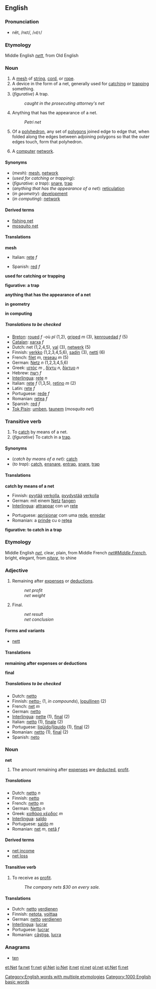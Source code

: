 {{See|Net}}
==English==
===Pronunciation===
*nĕt, /nɛt/, /<tt>nEt</tt>/

===Etymology===
Middle English ''[[nett]]'', from Old English

===Noun===
{{en-noun-reg}}

# A [[mesh]] of [[string]], [[cord]], or [[rope]].
# A device in the form of a net, generally used for [[catch]]ing or [[trap]]ping something.
# (''figurative'') A trap.
#:''caught in the prosecuting attorney's net''
# Anything that has the appearance of a net.
#:''Petri net''
# {{geometry}} Of a [[polyhedron]], any set of [[polygon]]s joined edge to edge that, when folded along the edges between adjoining polygons so that the outer edges touch, form that polyhedron.
# {{computing}} A [[computer]] [[network]].

====Synonyms====
*(''mesh''): [[mesh]], [[network]]
*(''used for catching or trapping''):
*(''figurative: a trap''): [[snare]], [[trap]]
*(''anything that has the appearance of a net''): [[reticulation]]
*(''in geometry''): [[development]]
*(''in computing''): [[network]]

====Derived terms====
*[[fishing net]]
*[[mosquito net]]

====Translations====

'''mesh'''
{{top}}
*Italian: [[rete]] ''f''
{{mid}}
{{bottom}}
{{top}}
*Spanish: [[red]] ''f''
{{mid}}
{{bottom}}

'''used for catching or trapping'''
{{top}}
{{mid}}
{{bottom}}

'''figurative: a trap'''
{{top}}
{{mid}}
{{bottom}}

'''anything that has the appearance of a net'''
{{top}}
{{mid}}
{{bottom}}

'''in geometry'''
{{top}}
{{mid}}
{{bottom}}

'''in computing'''
{{top}}
{{mid}}
{{bottom}}

=====Translations to be checked=====
<!--Remove this section once all of the translations below have been moved into the tables above.-->
{{checktrans}}

*[[Breton]]: [[roued]] ''f'' -où ''pl'' (1,2), [[griped]] ''m'' (3), [[kenrouedad]] ''f'' (5)
*[[Catalan]]: [[xarxa]] ''f''
*Dutch: net (1,2,4,5), [[val]] (3), [[netwerk]] (5)
*Finnish: [[verkko]] (1,2,3,4,5,6), [[sadin]] (3), [[netti]] (6)
*French: [[filet]] ''m'', [[reseau]] ''m'' (5)
*German: [[Netz]] ''n'' (1,2,3,4,5,6)
*Greek: [[ιστός]] ''m'' , [[δίχτυ]] ''n'', [[δίκτυο]] ''n''
*Hebrew: [[רשת]] ''f''
*[[Interlingua]]: [[rete]] ''n''
*Italian: [[rete]] ''f'' (1,3,5), [[retino]] ''m'' (2)
*Latin: [[rete]] ''f''
*Portuguese: [[rede]] ''f''
*Romanian: [[reţea]] ''f''
*Spanish: [[red#Spanish|red]] ''f''
*[[Tok Pisin]]: [[umben]], [[taunem]] (''mosquito net'')

===Transitive verb===
{{en-infl-reg-consonant|net||t}}

# To [[catch]] by means of a net.
# (''figurative'') To catch in a [[trap]].

====Synonyms====
*(''catch by means of a net''): [[catch]]
*(''to trap''): [[catch]], [[ensnare]], [[entrap]], [[snare]], [[trap]]

====Translations====

'''catch by means of a net'''
{{top}}
*Finnish: [[pyytää]] [[verkko|verkolla]], [[pyydystää]] [[verkko|verkolla]]
*German: mit einem [[Netz]] [[fangen]]
*[[Interlingua]]: [[attrappar]] con un [[rete]]
{{mid}}
*Portuguese: [[aprisionar]] com uma [[rede]], [[enredar]]
*Romanian: a [[prinde]] cu o [[reţea]]
{{bottom}}

'''figurative: to catch in a trap'''
{{top}}
{{mid}}
{{bottom}}

===Etymology===

Middle English ''[[net#Middle English|net]]'', clear, plain, from Middle French ''[[net#Middle French]]'', bright, elegant, from {{L.}} ''[[nitere]]'', to shine

===Adjective===
{{en-adj-notcomp}}

# Remaining after [[expense]]s or [[deductions]].
#:''net profit''
#:''net weight''
# Final.
#:''net result''
#:''net conclusion''

====Forms and variants====
*[[nett]]

====Translations====

'''remaining after expenses or deductions'''
{{top}}
{{mid}}
{{bottom}}

'''final'''
{{top}}
{{mid}}
{{bottom}}

=====Translations to be checked=====
{{checktrans}}
*Dutch: [[netto]]
*Finnish: [[netto#Finnish|netto-]] (1, ''in compounds''), [[lopullinen]] (2)
*French: [[net]] ''m''
*German: [[netto]]
*[[Interlingua]]: [[nette]] (1), [[final]] (2)
*Italian: [[netto]] (1), [[finale]] (2)
*Portuguese: [[líqüido]]/[[líquido]] (1), [[final]] (2)
*Romanian: [[netto]] (1), [[final]] (2)
*Spanish: [[neto]]

===Noun===
'''net'''

# The amount remaining after [[expense]]s are [[deduct]]ed, [[profit]].

=====Translations=====
*Dutch: [[netto]] ''n''
*Finnish: [[netto#Finnish|netto]]
*French: [[netto]] ''m''
*German: [[Netto]] ''n''
*Greek: [[καθάρο κέρδος]] ''m''
*[[Interlingua]]: [[saldo]]
*Portuguese: [[saldo]] ''m''
*Romanian: [[net]] ''m'', [[netă]] ''f''

====Derived terms====
*[[net income]]
*[[net loss]]

====Transitive verb====
{{en-infl-reg-consonant|net||t}}

# To receive as [[profit]].
#:''The company nets $30 on every sale.''

====Translations====
*Dutch: [[netto]] [[verdienen]]
*Finnish: [[netota]], [[voittaa]]
*German: [[netto]] [[verdienen]]
*[[Interlingua]]: [[lucrar]]
*Portuguese: [[lucrar]]
*Romanian: [[câştiga]], [[lucra]]

===Anagrams===
*[[ten]]

[[Category:English words with multiple etymologies]]
[[Category:1000 English basic words]]
[[et:Net]]
[[fa:net]]
[[fr:net]]
[[gl:Net]]
[[io:Net]]
[[it:net]]
[[nl:net]]
[[pl:net]]
[[pt:Net]]
[[fi:net]]